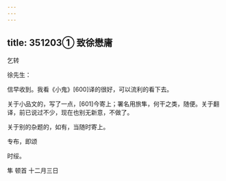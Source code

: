 ```yaml
---
---
---
```

title: 351203① 致徐懋庸
---




乞转

徐先生：

信早收到。我看《小鬼》[600]译的很好，可以流利的看下去。

关于小品文的，写了一点，[601]今寄上；署名用旅隼，何干之类，随便。关于翻译，前已说过不少，现在也别无新意，不做了。

关于别的杂题的，如有，当随时寄上。

专布，即颂

时绥。

隼 顿首 十二月三日